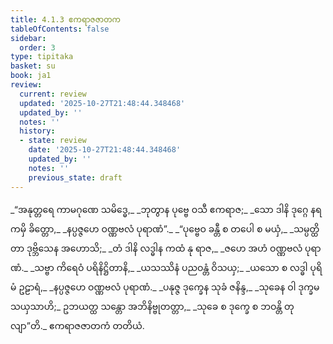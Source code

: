 ```yaml
---
title: 4.1.3 ဧကရာဇဇာတက
tableOfContents: false
sidebar:
  order: 3
type: tipitaka
basket: su
book: ja1
review:
  current: review
  updated: '2025-10-27T21:48:44.348468'
  updated_by: ''
  notes: ''
  history:
  - state: review
    date: '2025-10-27T21:48:44.348468'
    updated_by: ''
    notes: ''
    previous_state: draft
---
```



<ReviewStatus review={frontmatter.review} showDetails={true} />

<HypothesisAnnotation frontmatter={frontmatter} />

<DynamicBreadcrumb />

<Division number="9" book="ja1" e="ch" v="22" p="94">

<Paragraph number="893" type="verses" book="ja1">
_“အနုတ္တရေ ကာမဂုဏေ သမိဒ္ဓေ,_  
_ဘုတွာန ပုဗ္ဗေ ဝသီ ဧကရာဇ;_  
_သော ဒါနိ ဒုဂ္ဂေ နရကမှိ ခိတ္တော,_  
_နပ္ပဇ္ဇဟေ ဝဏ္ဏဗလံ ပုရာဏံ”._  

</Paragraph>

</Division>
<Division number="10" book="ja1" e="ch" v="22" p="94">

<Paragraph number="894" type="verses" book="ja1">
_“ပုဗ္ဗေဝ ခန္တီ စ တပေါ စ မယှံ,_  
_သမ္ပတ္ထိတာ ဒုဗ္ဘိသေန အဟောသိ;_  
_တံ ဒါနိ လဒ္ဓါန ကထံ နု ရာဇ,_  
_ဇဟေ အဟံ ဝဏ္ဏဗလံ ပုရာဏံ._  

</Paragraph>

</Division>
<Division number="11" book="ja1" e="ch" v="22" p="94">

<Paragraph number="895" type="verses" book="ja1">
_သဗ္ဗာ ကိရေဝံ ပရိနိဋ္ဌိတာနိ,_  
_ယသဿိနံ ပညဝန္တံ ဝိသယှ;_  
_ယသော စ လဒ္ဓါ ပုရိမံ ဥဠာရံ,_  
_နပ္ပဇ္ဇဟေ ဝဏ္ဏဗလံ ပုရာဏံ._  

</Paragraph>

</Division>
<Division number="12" book="ja1" e="ch" v="22" p="94">

<Paragraph number="896" type="verses" book="ja1">
_ပနုဇ္ဇ ဒုက္ခေန သုခံ ဇနိန္ဒ,_  
_သုခေန ဝါ ဒုက္ခမသယှသာဟိ;_  
ဥဘယတ္ထ သန္တော အဘိနိဗ္ဗုတတ္တာ,_  
_သုခေ စ ဒုက္ခေ စ ဘဝန္တိ တုလျာ”တိ._  


</Paragraph>
</Division>

<Paragraph number="897" type="center" book="ja1">
ဧကရာဇဇာတကံ တတိယံ.
</Paragraph>